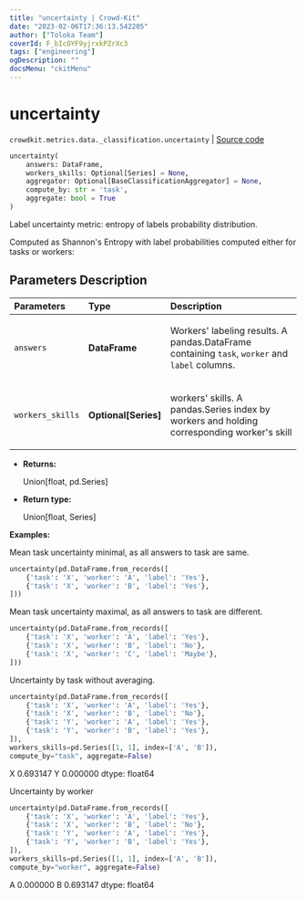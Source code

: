 ```yaml
---
title: "uncertainty | Crowd-Kit"
date: "2023-02-06T17:36:13.542205"
author: ["Toloka Team"]
coverId: F_bIcOYF9yjrxkPZrXc3
tags: ["engineering"]
ogDescription: ""
docsMenu: "ckitMenu"
---
```


# uncertainty
`crowdkit.metrics.data._classification.uncertainty` | [Source code](https://github.com/Toloka/crowd-kit/blob/v1.2.0/crowdkit/metrics/data/_classification.py#L102)

```python
uncertainty(
    answers: DataFrame,
    workers_skills: Optional[Series] = None,
    aggregator: Optional[BaseClassificationAggregator] = None,
    compute_by: str = 'task',
    aggregate: bool = True
)
```

Label uncertainty metric: entropy of labels probability distribution.

Computed as Shannon's Entropy with label probabilities computed either for tasks or workers:
<Formula withoutContainer={true} content="$H(L) = -\sum_{label_i \in L} p(label_i) \cdot \log(p(label_i))$"/>

## Parameters Description

| Parameters | Type | Description |
| :----------| :----| :-----------|
`answers`|**DataFrame**|<p>Workers&#x27; labeling results. A pandas.DataFrame containing `task`, `worker` and `label` columns.</p>
`workers_skills`|**Optional\[Series\]**|<p>workers&#x27; skills. A pandas.Series index by workers and holding corresponding worker&#x27;s skill</p>

* **Returns:**

  Union[float, pd.Series]

* **Return type:**

  Union\[float, Series\]

**Examples:**

Mean task uncertainty minimal, as all answers to task are same.

```python
uncertainty(pd.DataFrame.from_records([
    {'task': 'X', 'worker': 'A', 'label': 'Yes'},
    {'task': 'X', 'worker': 'B', 'label': 'Yes'},
]))
```

Mean task uncertainty maximal, as all answers to task are different.

```python
uncertainty(pd.DataFrame.from_records([
    {'task': 'X', 'worker': 'A', 'label': 'Yes'},
    {'task': 'X', 'worker': 'B', 'label': 'No'},
    {'task': 'X', 'worker': 'C', 'label': 'Maybe'},
]))
```

Uncertainty by task without averaging.

```python
uncertainty(pd.DataFrame.from_records([
    {'task': 'X', 'worker': 'A', 'label': 'Yes'},
    {'task': 'X', 'worker': 'B', 'label': 'No'},
    {'task': 'Y', 'worker': 'A', 'label': 'Yes'},
    {'task': 'Y', 'worker': 'B', 'label': 'Yes'},
]),
workers_skills=pd.Series([1, 1], index=['A', 'B']),
compute_by="task", aggregate=False)
```
X    0.693147
Y    0.000000
dtype: float64

Uncertainty by worker

```python
uncertainty(pd.DataFrame.from_records([
    {'task': 'X', 'worker': 'A', 'label': 'Yes'},
    {'task': 'X', 'worker': 'B', 'label': 'No'},
    {'task': 'Y', 'worker': 'A', 'label': 'Yes'},
    {'task': 'Y', 'worker': 'B', 'label': 'Yes'},
]),
workers_skills=pd.Series([1, 1], index=['A', 'B']),
compute_by="worker", aggregate=False)
```
A    0.000000
B    0.693147
dtype: float64
